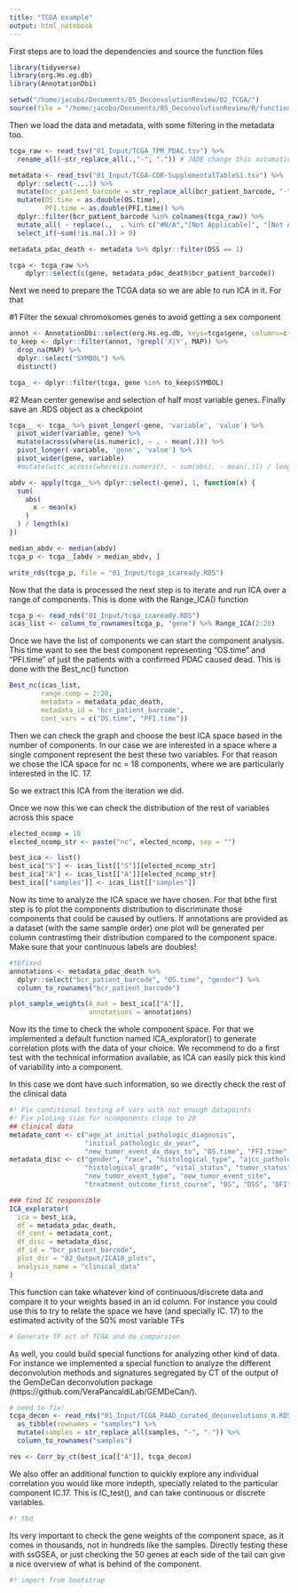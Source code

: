 ```yaml
---
title: "TCGA example"
output: html_notebook
---
```

First steps are to load the dependencies and source the function files

```r
library(tidyverse)
library(org.Hs.eg.db)
library(AnnotationDbi)

setwd("/home/jacobo/Documents/05_DeconvolutionReview/02_TCGA/")
source(file = "/home/jacobo/Documents/05_DeconvolutionReview/R/functions.R" )
```

Then we load the data and metadata, with some filtering in the metadata too.

```r
tcga_raw <- read_tsv("01_Input/TCGA_TPM_PDAC.tsv") %>%
  rename_all(~str_replace_all(.,"-", ".")) # JADE change this automatically after, so better start with them like this

metadata <- read_tsv("01_Input/TCGA-CDR-SupplementalTableS1.tsv") %>%
  dplyr::select(-...1) %>%
  mutate(bcr_patient_barcode = str_replace_all(bcr_patient_barcode, "-", ".")) %>%
  mutate(OS.time = as.double(OS.time),
         PFI.time = as.double(PFI.time)) %>%
  dplyr::filter(bcr_patient_barcode %in% colnames(tcga_raw)) %>% 
  mutate_all( ~ replace(.,  . %in% c("#N/A","[Not Applicable]", "[Not Available]"), NA)) %>%
  select_if(~sum(!is.na(.)) > 0)

metadata_pdac_death <- metadata %>% dplyr::filter(DSS == 1)

tcga <- tcga_raw %>% 
    dplyr::select(c(gene, metadata_pdac_death$bcr_patient_barcode))
```

Next we need to prepare the TCGA data so we are able to run ICA in it. For that 

#1 Filter the sexual chromosomes genes to avoid getting a sex component
```r
annot <- AnnotationDbi::select(org.Hs.eg.db, keys=tcga$gene, columns=c("ENSEMBL", "MAP"), keytype="SYMBOL")
to_keep <- dplyr::filter(annot, !grepl('X|Y', MAP)) %>%
  drop_na(MAP) %>%
  dplyr::select("SYMBOL") %>%
  distinct()

tcga_ <- dplyr::filter(tcga, gene %in% to_keep$SYMBOL)

```

#2 Mean center genewise and selection of half most variable genes. Finally save an .RDS object as a checkpoint

```r

tcga__ <- tcga_ %>% pivot_longer(-gene, 'variable', 'value') %>%
  pivot_wider(variable, gene) %>% 
  mutate(across(where(is.numeric), ~ . - mean(.))) %>%
  pivot_longer(-variable, 'gene', 'value') %>% 
  pivot_wider(gene, variable)
  #mutate(witc_across(where(is.numeric), ~ sum(abs(. - mean(.))) / length(.)))

abdv <- apply(tcga__%>% dplyr::select(-gene), 1, function(x) {
  sum(
    abs(
      x - mean(x)
    )
  ) / length(x)
})

median_abdv <- median(abdv)
tcga_p <- tcga__[abdv > median_abdv, ]

write_rds(tcga_p, file = "01_Input/tcga_icaready.RDS")
```

Now that the data is processed the next step is to iterate and run ICA over a range of components.
This is done with the Range_ICA() function

```r
tcga_p <- read_rds("01_Input/tcga_icaready.RDS")
icas_list <- column_to_rownames(tcga_p, "gene") %>% Range_ICA(2:20)
```

Once we have the list of components we can start the component analysis. This time want to see the best component representing "OS.time" and "PFI.time" of just the patients with a confirmed PDAC caused dead.
This is done with the Best_nc() function

```r
Best_nc(icas_list,
        range.comp = 2:20,
        metadata = metadata_pdac_death,
        metadata_id = "bcr_patient_barcode",
        cont_vars = c("OS.time", "PFI.time"))
```
Then we can check the graph and choose the best ICA space based in the number of components. In our case we are interested in a space where a single component represent the best these two variables. For that reason we chose the ICA space for nc = 18 components, where we are particularly interested in the IC. 17.

So we extract this ICA from the iteration we did.

Once we now this we can check the distribution of the rest of variables across this space

```r
elected_ncomp = 18
elected_ncomp_str <- paste("nc", elected_ncomp, sep = "")

best_ica <- list()
best_ica["S"] <- icas_list[["S"]][elected_ncomp_str]
best_ica["A"] <- icas_list[["A"]][elected_ncomp_str]
best_ica[["samples"]] <- icas_list[["samples"]]
```

Now its time to analyze the ICA space we have chosen. For that bthe first step is to plot the components distribution to discriminate those components that could be caused by outliers. If annotations are provided as a dataset (with the same sample order) one plot will be generated per column contrastimg their distribution compared to the component space. Make sure that your continuous labels are doubles!

```r
#tbfixed
annotations <- metadata_pdac_death %>%
  dplyr::select("bcr_patient_barcode", "OS.time", "gender") %>%
  column_to_rownames("bcr_patient_barcode")

plot_sample_weights(A_mat = best_ica[["A"]],
                    annotations = annotations)
```
Now its the time to check the whole component space. For that we implemented a default function named ICA_explorator() to generate correlation plots with the data of your choice. We recommend to do a first test with the technical information available, as ICA can easily pick this kind of variability into a component.

In this case we dont have such information, so we directly check the rest of the clinical data

```r
#! Fix conditional testing of vars with not enough datapoints
#! Fix ploting size for ncomponents close to 20
## clinical data
metadata_cont <- c("age_at_initial_pathologic_diagnosis",
                   "initial_pathologic_dx_year",
                   "new_tumor_event_dx_days_to", "OS.time", "PFI.time", "DFI.time")
metadata_disc <- c("gender", "race", "histological_type", "ajcc_pathologic_tumor_stage",
                   "histological_grade", "vital_status", "tumor_status",
                   "new_tumor_event_type", "new_tumor_event_site",
                   "treatment_outcome_first_course", "OS", "DSS", "DFI")

### find IC responsible
ICA_explorator(
  ica = best_ica,
  df = metadata_pdac_death,
  df_cont = metadata_cont,
  df_disc = metadata_disc,
  df_id = "bcr_patient_barcode",
  plot_dir = "02_Output/ICA10_plots",
  analysis_name = "clinical_data"
)


```

This function can take whatever kind of continuous/discrete data and compare it to your weights based in an id column. For instance you could use this to try to relate the space we have (and specially IC. 17) to the estimated activity of the 50% most variable TFs

```r
# Generate TF act of TCGA and do comparsion
```

As well, you could build special functions for analyzing other kind of data. For instance we implemented a special function to analyze the different deconvolution methods and signatures segregated by CT of the output of  the GemDeCan deconvolution package (https://github.com/VeraPancaldiLab/GEMDeCan/).


```r
# need to fix!
tcga_decon <- read_rds("01_Input/TCGA_PAAD_curated_deconvolutions_m.RDS") %>%
  as_tibble(rownames = "samples") %>% 
  mutate(samples = str_replace_all(samples, "-", ".")) %>% 
  column_to_rownames("samples")

res <- Corr_by_ct(best_ica[["A"]], tcga_decon)
```

We also offer an additional function to quickly explore any individual correlation you would like more indepth, specially related to the particular component IC.17. This is IC_test(), and can take continuous or discrete variables.

```r
#! tbd
```

Its very important to check the gene weights of the component space, as it comes in thousands, not in hundreds like the samples. Directly testing these with ssGSEA, or just checking the 50 genes at each side of the tail can give a nice overview of what is behind of the component.

```r
#! import from bootstrap
```
